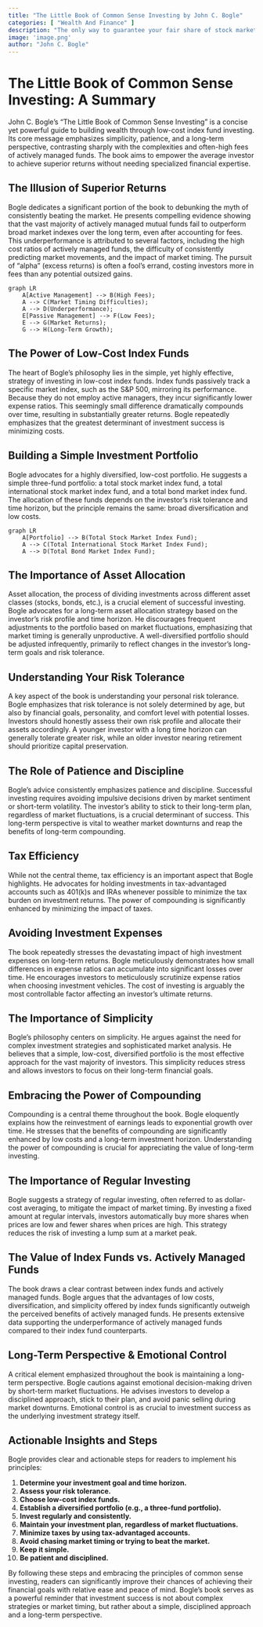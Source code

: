 ```yaml
---
title: "The Little Book of Common Sense Investing by John C. Bogle"
categories: [ "Wealth And Finance" ]
description: "The only way to guarantee your fair share of stock market returns"
image: 'image.png'
author: "John C. Bogle"
---
```

# The Little Book of Common Sense Investing: A Summary

John C. Bogle's "The Little Book of Common Sense Investing" is a concise yet powerful guide to building wealth through low-cost index fund investing.  Its core message emphasizes simplicity, patience, and a long-term perspective, contrasting sharply with the complexities and often-high fees of actively managed funds. The book aims to empower the average investor to achieve superior returns without needing specialized financial expertise.

## The Illusion of Superior Returns

Bogle dedicates a significant portion of the book to debunking the myth of consistently beating the market.  He presents compelling evidence showing that the vast majority of actively managed mutual funds fail to outperform broad market indexes over the long term, even after accounting for fees.  This underperformance is attributed to several factors, including the high cost ratios of actively managed funds, the difficulty of consistently predicting market movements, and the impact of market timing.  The pursuit of "alpha" (excess returns) is often a fool's errand, costing investors more in fees than any potential outsized gains.

```mermaid
graph LR
    A[Active Management] --> B(High Fees);
    A --> C(Market Timing Difficulties);
    A --> D(Underperformance);
    E[Passive Management] --> F(Low Fees);
    E --> G(Market Returns);
    G --> H(Long-Term Growth);
```

## The Power of Low-Cost Index Funds

The heart of Bogle's philosophy lies in the simple, yet highly effective, strategy of investing in low-cost index funds.  Index funds passively track a specific market index, such as the S&P 500, mirroring its performance. Because they do not employ active managers, they incur significantly lower expense ratios.  This seemingly small difference dramatically compounds over time, resulting in substantially greater returns.  Bogle repeatedly emphasizes that the greatest determinant of investment success is minimizing costs.

##  Building a Simple Investment Portfolio

Bogle advocates for a highly diversified, low-cost portfolio. He suggests a simple three-fund portfolio: a total stock market index fund, a total international stock market index fund, and a total bond market index fund. The allocation of these funds depends on the investor's risk tolerance and time horizon, but the principle remains the same: broad diversification and low costs.

```mermaid
graph LR
    A[Portfolio] --> B(Total Stock Market Index Fund);
    A --> C(Total International Stock Market Index Fund);
    A --> D(Total Bond Market Index Fund);
```

##  The Importance of Asset Allocation

Asset allocation, the process of dividing investments across different asset classes (stocks, bonds, etc.), is a crucial element of successful investing. Bogle advocates for a long-term asset allocation strategy based on the investor's risk profile and time horizon.  He discourages frequent adjustments to the portfolio based on market fluctuations, emphasizing that market timing is generally unproductive.  A well-diversified portfolio should be adjusted infrequently, primarily to reflect changes in the investor’s long-term goals and risk tolerance.


##  Understanding Your Risk Tolerance

A key aspect of the book is understanding your personal risk tolerance. Bogle emphasizes that risk tolerance is not solely determined by age, but also by financial goals, personality, and comfort level with potential losses.  Investors should honestly assess their own risk profile and allocate their assets accordingly.  A younger investor with a long time horizon can generally tolerate greater risk, while an older investor nearing retirement should prioritize capital preservation.


##  The Role of Patience and Discipline

Bogle's advice consistently emphasizes patience and discipline. Successful investing requires avoiding impulsive decisions driven by market sentiment or short-term volatility.  The investor's ability to stick to their long-term plan, regardless of market fluctuations, is a crucial determinant of success. This long-term perspective is vital to weather market downturns and reap the benefits of long-term compounding.

##  Tax Efficiency

While not the central theme, tax efficiency is an important aspect that Bogle highlights.  He advocates for holding investments in tax-advantaged accounts such as 401(k)s and IRAs whenever possible to minimize the tax burden on investment returns.  The power of compounding is significantly enhanced by minimizing the impact of taxes.

##  Avoiding Investment Expenses

The book repeatedly stresses the devastating impact of high investment expenses on long-term returns. Bogle meticulously demonstrates how small differences in expense ratios can accumulate into significant losses over time. He encourages investors to meticulously scrutinize expense ratios when choosing investment vehicles.  The cost of investing is arguably the most controllable factor affecting an investor's ultimate returns.


##  The Importance of Simplicity

Bogle's philosophy centers on simplicity.  He argues against the need for complex investment strategies and sophisticated market analysis.  He believes that a simple, low-cost, diversified portfolio is the most effective approach for the vast majority of investors. This simplicity reduces stress and allows investors to focus on their long-term financial goals.

##  Embracing the Power of Compounding

Compounding is a central theme throughout the book.  Bogle eloquently explains how the reinvestment of earnings leads to exponential growth over time.  He stresses that the benefits of compounding are significantly enhanced by low costs and a long-term investment horizon.  Understanding the power of compounding is crucial for appreciating the value of long-term investing.

##  The Importance of Regular Investing

Bogle suggests a strategy of regular investing, often referred to as dollar-cost averaging, to mitigate the impact of market timing.  By investing a fixed amount at regular intervals, investors automatically buy more shares when prices are low and fewer shares when prices are high.  This strategy reduces the risk of investing a lump sum at a market peak.

##  The Value of Index Funds vs. Actively Managed Funds

The book draws a clear contrast between index funds and actively managed funds.  Bogle argues that the advantages of low costs, diversification, and simplicity offered by index funds significantly outweigh the perceived benefits of actively managed funds. He presents extensive data supporting the underperformance of actively managed funds compared to their index fund counterparts.

##  Long-Term Perspective & Emotional Control

A critical element emphasized throughout the book is maintaining a long-term perspective.  Bogle cautions against emotional decision-making driven by short-term market fluctuations.  He advises investors to develop a disciplined approach, stick to their plan, and avoid panic selling during market downturns.  Emotional control is as crucial to investment success as the underlying investment strategy itself.


##  Actionable Insights and Steps

Bogle provides clear and actionable steps for readers to implement his principles:

1. **Determine your investment goal and time horizon.**
2. **Assess your risk tolerance.**
3. **Choose low-cost index funds.**
4. **Establish a diversified portfolio (e.g., a three-fund portfolio).**
5. **Invest regularly and consistently.**
6. **Maintain your investment plan, regardless of market fluctuations.**
7. **Minimize taxes by using tax-advantaged accounts.**
8. **Avoid chasing market timing or trying to beat the market.**
9. **Keep it simple.**
10. **Be patient and disciplined.**


By following these steps and embracing the principles of common sense investing, readers can significantly improve their chances of achieving their financial goals with relative ease and peace of mind.  Bogle’s book serves as a powerful reminder that investment success is not about complex strategies or market timing, but rather about a simple, disciplined approach and a long-term perspective.

